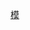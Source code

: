 {{Navbox
|name=DC13/sitemap
|title=中文維基百科　[[Wikipedia:動員令/第十三次動員令|<span style="color: #ffffff">第十三次動員令</span>]]
|tracking= <includeonly>no</includeonly>
|image=[[File:Wikipe-tan_coaching.png|x125px]]
|above=
|group1=立即參與
|list1={{NewEditSection|Wikipedia:动员令/第十三次动员令/个人贡献|preload=Template:DC13/reg/preload|報名}} - [[Template:動員令|<span title="邀請他人參與是次動員令">邀請</span>]] - [[Wikipedia:動員令/散發動員令|<span title="散發動員令邀請">散發</span>]]
|group2=用戶貢獻
|list2=[[Wikipedia:動員令/第十三次動員令/战况谍报|戰況諜報]] - [[Wikipedia:動員令/第十三次動員令/個人貢獻|個人貢獻]] - [[Wikipedia:動員令/第十三次動員令/整體貢獻|整體貢獻]] - [[Wikipedia:動員令/第十三次動員令#統計|統計]]
|group3=討論協作
|list3=[[Wikipedia_talk:动员令/第十三次动员令#投票|投票]] - [[Wikipedia talk:動員令/第十三次動員令|討論頁]]
|group4=關於動員令
|list4=[[Wikipedia:動員令|完整介紹]] - [[Wikipedia:動員令/第十三次動員令/說明書|幫助文檔]] - [[Template:DC13/bulletin|公告]]
|group5=模板一覽
|list5=[[Template:動員令|邀請]] - [[Template:DC13/talk|討論頁告示]]
|below=參見：[[Wikipedia:動員令]]

|titlestyle=background-color: #127436; color: #ffffff
|groupstyle=background-color: #A6FFCC
|belowstyle=background-color: #A6FFCC
}}
<noinclude>[[Category:第十三次動員令|模]]</noinclude>